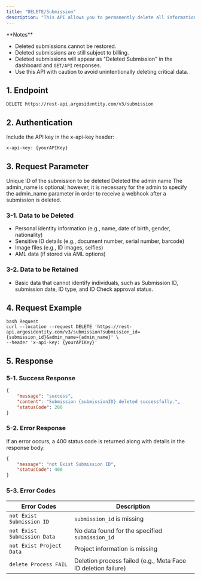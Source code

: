 ```yaml
---
title: "DELETE/Submission"
description: "This API allows you to permanently delete all information associated with a single submission. Deleted data cannot be restored, and deleted submissions are still billable."
---
```


<Warning>
  **Notes**

  - Deleted submissions cannot be restored.
  - Deleted submissions are still subject to billing.
  - Deleted submissions will appear as "Deleted Submission" in the dashboard and `GET/API` responses.
  - Use this API with caution to avoid unintentionally deleting critical data.
</Warning>

## 1. Endpoint

```text DELETE/Submission
DELETE https://rest-api.argosidentity.com/v3/submission
```

## 2. Authentication

Include the API key in the x-api-key header:

```text x-api-key
x-api-key: {yourAPIKey}
```

## 3. Request Parameter

<ResponseField name="submissionId" type="string" required="true">
  Unique ID of the submission to be deleted
</ResponseField>

<ResponseField name="admin_name" type="string" optional="false">
  Deleted the admin name
</ResponseField>

<Warning>
  The admin_name is optional; however, it is necessary for the admin to specify the admin_name parameter in order to receive a webhook after a submission is deleted.
</Warning>

### 3-1. Data to be Deleted

- Personal identity information (e.g., name, date of birth, gender, nationality)
- Sensitive ID details (e.g., document number, serial number, barcode)
- Image files (e.g., ID images, selfies)
- AML data (if stored via AML options)

### 3-2. Data to be Retained

- Basic data that cannot identify individuals, such as Submission ID, submission date, ID type, and ID Check approval status.

## 4. Request Example

```curl DELETE/Submission
bash Request
curl --location --request DELETE 'https://rest-api.argosidentity.com/v3/submission?submission_id={submission_id}&admin_name={admin_name}' \
--header 'x-api-key: {yourAPIKey}'
```

## 5. Response

### 5-1. Success Response

```json result.json
{
	"message": "success",
	"content": "Submission {submissionID} deleted successfully.",
	"statusCode": 200
}
```

### 5-2. Error Response

If an error occurs, a 400 status code is returned along with details in the response body:

```json error.json
{
    "message": "not Exist Submission ID",
    "statusCode": 400
}
```

### 5-3. Error Codes

| Error Codes                 | Description                                                   |
| --------------------------- | ------------------------------------------------------------- |
| `not Exist Submission ID`   | `submission_id` is missing                                    |
| `not Exist Submission Data` | No data found for the specified `submission_id`               |
| `not Exist Project Data`    | Project information is missing                                |
| `delete Process FAIL`       | Deletion process failed (e.g., Meta Face ID deletion failure) |